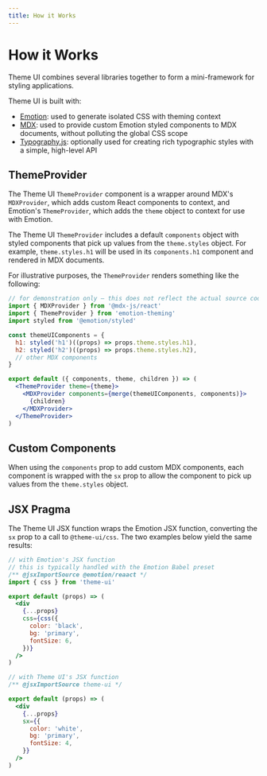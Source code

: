 ```yaml
---
title: How it Works
---
```


# How it Works

Theme UI combines several libraries together to form a mini-framework for styling applications.

Theme UI is built with:

- [Emotion][]: used to generate isolated CSS with theming context
- [MDX][]: used to provide custom Emotion styled components to MDX documents, without polluting the global CSS scope
- [Typography.js][]: optionally used for creating rich typographic styles with a simple, high-level API

[emotion]: https://emotion.sh
[mdx]: https://mdxjs.com
[typography.js]: https://github.com/KyleAMathews/typography.js

## ThemeProvider

The Theme UI `ThemeProvider` component is a wrapper around MDX's `MDXProvider`,
which adds custom React components to context,
and Emotion's `ThemeProvider`, which adds the `theme` object to context for use with Emotion.

The Theme UI `ThemeProvider` includes a default `components` object with styled components that pick up values from the `theme.styles` object.
For example, `theme.styles.h1` will be used in its `components.h1` component and rendered in MDX documents.

For illustrative purposes, the `ThemeProvider` renders something like the following:

```jsx
// for demonstration only – this does not reflect the actual source code
import { MDXProvider } from '@mdx-js/react'
import { ThemeProvider } from 'emotion-theming'
import styled from '@emotion/styled'

const themeUIComponents = {
  h1: styled('h1')((props) => props.theme.styles.h1),
  h2: styled('h2')((props) => props.theme.styles.h2),
  // other MDX components
}

export default ({ components, theme, children }) => (
  <ThemeProvider theme={theme}>
    <MDXProvider components={merge(themeUIComponents, components)}>
      {children}
    </MDXProvider>
  </ThemeProvider>
)
```

## Custom Components

When using the `components` prop to add custom MDX components,
each component is wrapped with the `sx` prop to allow the component to pick up values from the `theme.styles` object.

## JSX Pragma

The Theme UI JSX function wraps the Emotion JSX function, converting the `sx` prop to a call to `@theme-ui/css`.
The two examples below yield the same results:

```jsx
// with Emotion's JSX function
// this is typically handled with the Emotion Babel preset
/** @jsxImportSource @emotion/reaact */
import { css } from 'theme-ui'

export default (props) => (
  <div
    {...props}
    css={css({
      color: 'black',
      bg: 'primary',
      fontSize: 6,
    })}
  />
)
```

```jsx
// with Theme UI's JSX function
/** @jsxImportSource theme-ui */

export default (props) => (
  <div
    {...props}
    sx={{
      color: 'white',
      bg: 'primary',
      fontSize: 4,
    }}
  />
)
```
